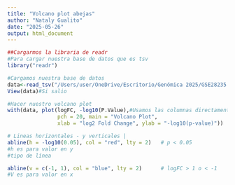 ---
title: "Volcano plot abejas"
author: "Nataly Gualito"
date: "2025-05-26"
output: html_document
---


```{r}
##Cargarmos la libraria de readr
#Para cargar nuestra base de datos que es tsv
library("readr")

#Cargamos nuestra base de datos
data<-read_tsv("/Users/user/OneDrive/Escritorio/Genómica 2025/GSE28235.top.table.tsv")
View(data)#Si salio

#Hacer nuestro volcano plot
with(data, plot(logFC, -log10(P.Value),#Usamos las columnas directamente
                pch = 20, main = "Volcano Plot",
                xlab = "log2 Fold Change", ylab = "-log10(p-value)"))

# Lineas horizontales - y verticales |
abline(h = -log10(0.05), col = "red", lty = 2)   # p < 0.05
#h es para valor en y
#tipo de línea

abline(v = c(-1, 1), col = "blue", lty = 2)      # logFC > 1 o < -1
#V es para valor en x

```

